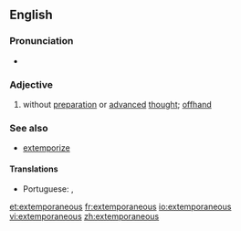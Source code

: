 ==English==

===Pronunciation===
{{ipacregion|Canada}} {{ipac|əkˌstɛmpɚˈeɪniəs|en-ca-synth-extemporaneous.ogg|CA synth}}
* {{rhymes|eɪniəs}}

===Adjective===
{{en-adj}}

# without [[preparation]] or [[advanced]] [[thought]]; [[offhand]]

===See also===
* [[extemporize]]

====Translations====
{{trans-top|without preparation}}
* Portuguese: {{t|pt|extemporâneo|m}},  {{t|pt|extemporânea|f}}
{{trans-mid}}
{{trans-bottom}}

[[et:extemporaneous]]
[[fr:extemporaneous]]
[[io:extemporaneous]]
[[vi:extemporaneous]]
[[zh:extemporaneous]]